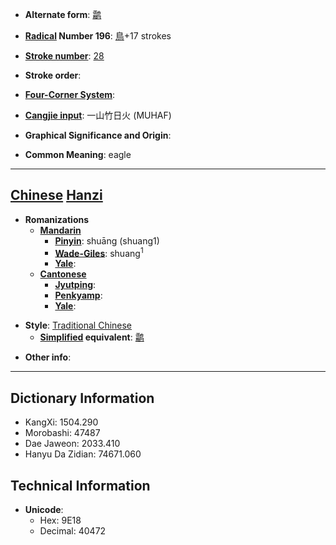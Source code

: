 * '''Alternate form''': [[鹴]]

* '''[[Wiktionary:Chinese radical index| Radical]] Number 196''': [[Wiktionary:Chinese radical index 鳥|鳥]]+17 strokes

* '''[[Wiktionary:Chinese total strokes index|Stroke number]]''': [[Wiktionary:Chinese total strokes index 28|28]]

* '''Stroke order''': 

* '''[[Wiktionary:Chinese four corner index|Four-Corner System]]''': 

* '''[[Wiktionary:Chinese Cangjie index|Cangjie input]]''': 一山竹日火 (MUHAF)

* '''Graphical Significance and Origin''': 

* '''Common Meaning''': eagle

----

== [[Chinese]] [[Hanzi]] ==

* '''Romanizations'''
** '''[[Mandarin]]'''
*** '''[[Pinyin]]''': shuāng (shuang1)
*** '''[[Wade-Giles]]''': shuang<sup>1</sup>
*** '''[[Yale]]''': 
** '''[[Cantonese]]'''
*** '''[[Jyutping]]''':
*** '''[[Penkyamp]]''': 
*** '''[[Yale]]''': 

* '''Style''': [[Traditional Chinese]] 
** '''[[Simplified Chinese|Simplified]] equivalent''': [[鹴]]

* '''Other info''': 

----

== Dictionary Information ==

* KangXi: 1504.290
* Morobashi: 47487
* Dae Jaweon: 2033.410
* Hanyu Da Zidian: 74671.060

== Technical Information ==

* '''Unicode''':
** Hex: 9E18
** Decimal: 40472